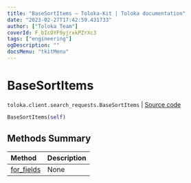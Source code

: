 ```yaml
---
title: "BaseSortItems — Toloka-Kit | Toloka documentation"
date: "2023-02-27T17:42:59.431733"
author: ["Toloka Team"]
coverId: F_bIcOYF9yjrxkPZrXc3
tags: ["engineering"]
ogDescription: ""
docsMenu: "tkitMenu"
---
```


# BaseSortItems
`toloka.client.search_requests.BaseSortItems` | [Source code](https://github.com/Toloka/toloka-kit/blob/v1.1.4/src/client/search_requests.py#L117)

```python
BaseSortItems(self)
```

## Methods Summary

| Method | Description |
| :------| :-----------|
[for_fields](/docs/toloka-kit/reference/toloka.client.search_requests.BaseSortItems.for_fields)| None